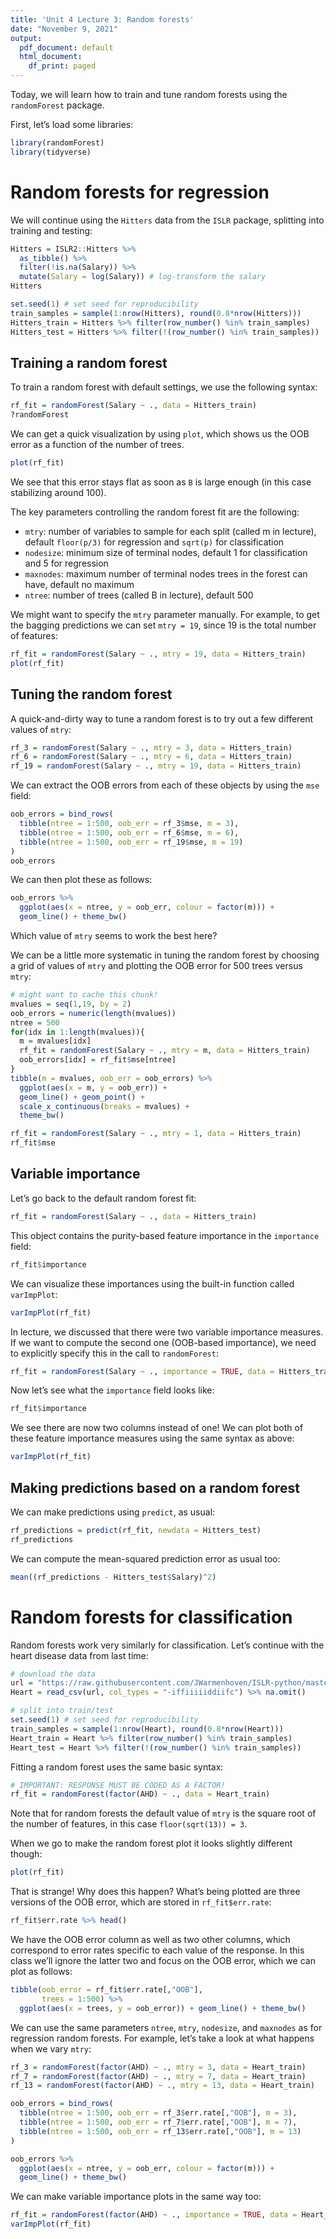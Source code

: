 ```yaml
---
title: 'Unit 4 Lecture 3: Random forests'
date: "November 9, 2021"
output:
  pdf_document: default
  html_document:
    df_print: paged
---
```


Today, we will learn how to train and tune random forests using the `randomForest` package.

First, let's load some libraries:
```r
library(randomForest)       
library(tidyverse)
```

# Random forests for regression

We will continue using the `Hitters` data from the `ISLR` package, splitting into training and testing:
```r
Hitters = ISLR2::Hitters %>% 
  as_tibble() %>% 
  filter(!is.na(Salary)) %>%  
  mutate(Salary = log(Salary)) # log-transform the salary
Hitters

set.seed(1) # set seed for reproducibility
train_samples = sample(1:nrow(Hitters), round(0.8*nrow(Hitters)))
Hitters_train = Hitters %>% filter(row_number() %in% train_samples)
Hitters_test = Hitters %>% filter(!(row_number() %in% train_samples))
```

## Training a random forest

To train a random forest with default settings, we use the following syntax:
```r
rf_fit = randomForest(Salary ~ ., data = Hitters_train)
?randomForest
```

We can get a quick visualization by using `plot`, which shows us the OOB error as a function of the number of trees. 
```r
plot(rf_fit)
```

We see that this error stays flat as soon as `B` is large enough (in this case stabilizing around 100).

The key parameters controlling the random forest fit are the following:

- `mtry`: number of variables to sample for each split (called m in lecture), default `floor(p/3)` for regression and `sqrt(p)` for classification
- `nodesize`: minimum size of terminal nodes, default 1 for classification and 5 for regression
- `maxnodes`: maximum number of terminal nodes trees in the forest can have, default no maximum
- `ntree`: number of trees (called B in lecture), default 500

We might want to specify the `mtry` parameter manually. For example, to get the bagging predictions we can set `mtry = 19`, since 19 is the total number of features:
```r
rf_fit = randomForest(Salary ~ ., mtry = 19, data = Hitters_train)
plot(rf_fit)
```

## Tuning the random forest

A quick-and-dirty way to tune a random forest is to try out a few different values of `mtry`:
```r
rf_3 = randomForest(Salary ~ ., mtry = 3, data = Hitters_train)
rf_6 = randomForest(Salary ~ ., mtry = 6, data = Hitters_train)
rf_19 = randomForest(Salary ~ ., mtry = 19, data = Hitters_train)
```

We can extract the OOB errors from each of these objects by using the `mse` field:
```r
oob_errors = bind_rows(
  tibble(ntree = 1:500, oob_err = rf_3$mse, m = 3),
  tibble(ntree = 1:500, oob_err = rf_6$mse, m = 6),
  tibble(ntree = 1:500, oob_err = rf_19$mse, m = 19)
)
oob_errors  
```
We can then plot these as follows:
```r
oob_errors %>%
  ggplot(aes(x = ntree, y = oob_err, colour = factor(m))) +
  geom_line() + theme_bw()
```

Which value of `mtry` seems to work the best here?

We can be a little more systematic in tuning the random forest by choosing a grid of values of `mtry` and plotting the OOB error for 500 trees versus `mtry`:

```r
# might want to cache this chunk!
mvalues = seq(1,19, by = 2)
oob_errors = numeric(length(mvalues))
ntree = 500
for(idx in 1:length(mvalues)){
  m = mvalues[idx]
  rf_fit = randomForest(Salary ~ ., mtry = m, data = Hitters_train)
  oob_errors[idx] = rf_fit$mse[ntree]
}
tibble(m = mvalues, oob_err = oob_errors) %>%
  ggplot(aes(x = m, y = oob_err)) + 
  geom_line() + geom_point() + 
  scale_x_continuous(breaks = mvalues) +
  theme_bw()

rf_fit = randomForest(Salary ~ ., mtry = 1, data = Hitters_train)
rf_fit$mse
```

## Variable importance

Let's go back to the default random forest fit:
```r
rf_fit = randomForest(Salary ~ ., data = Hitters_train)
```

This object contains the purity-based feature importance in the `importance` field:
```r
rf_fit$importance
```

We can visualize these importances using the built-in function called `varImpPlot`:
```r
varImpPlot(rf_fit)
```

In lecture, we discussed that there were two variable importance measures. If we want to compute the second one (OOB-based importance), we need to explicitly specify this in the call to `randomForest`:
```r
rf_fit = randomForest(Salary ~ ., importance = TRUE, data = Hitters_train)
```

Now let's see what the `importance` field looks like:
```r
rf_fit$importance
```
We see there are now two columns instead of one! We can plot both of these feature importance measures using the same syntax as above:
```r
varImpPlot(rf_fit)
```

## Making predictions based on a random forest

We can make predictions using `predict`, as usual:
```r
rf_predictions = predict(rf_fit, newdata = Hitters_test)
rf_predictions
```
We can compute the mean-squared prediction error as usual too:
```r
mean((rf_predictions - Hitters_test$Salary)^2)
```

# Random forests for classification

Random forests work very similarly for classification. Let's continue with the heart disease data from last time: 
```r
# download the data
url = "https://raw.githubusercontent.com/JWarmenhoven/ISLR-python/master/Notebooks/Data/Heart.csv"
Heart = read_csv(url, col_types = "-iffiiiiiddiifc") %>% na.omit()

# split into train/test
set.seed(1) # set seed for reproducibility
train_samples = sample(1:nrow(Heart), round(0.8*nrow(Heart)))
Heart_train = Heart %>% filter(row_number() %in% train_samples)
Heart_test = Heart %>% filter(!(row_number() %in% train_samples))
```

Fitting a random forest uses the same basic syntax:
```r
# IMPORTANT: RESPONSE MUST BE CODED AS A FACTOR!
rf_fit = randomForest(factor(AHD) ~ ., data = Heart_train)
```

Note that for random forests the default value of `mtry` is the square root of the number of features, in this case `floor(sqrt(13)) = 3`. 

When we go to make the random forest plot it looks slightly different though:
```r
plot(rf_fit)
```
That is strange! Why does this happen? What's being plotted are three versions of the OOB error, which are stored in `rf_fit$err.rate`:
```r
rf_fit$err.rate %>% head()
```
We have the OOB error column as well as two other columns, which correspond to error rates specific to each value of the response. In this class we'll ignore the latter two and focus on the OOB error, which we can plot as follows:
```r
tibble(oob_error = rf_fit$err.rate[,"OOB"],
       trees = 1:500) %>%
  ggplot(aes(x = trees, y = oob_error)) + geom_line() + theme_bw()
```

We can use the same parameters `ntree`, `mtry`, `nodesize`, and `maxnodes` as for regression random forests. For example, let's take a look at what happens when we vary `mtry`:

```r
rf_3 = randomForest(factor(AHD) ~ ., mtry = 3, data = Heart_train)
rf_7 = randomForest(factor(AHD) ~ ., mtry = 7, data = Heart_train)
rf_13 = randomForest(factor(AHD) ~ ., mtry = 13, data = Heart_train)

oob_errors = bind_rows(
  tibble(ntree = 1:500, oob_err = rf_3$err.rate[,"OOB"], m = 3),
  tibble(ntree = 1:500, oob_err = rf_7$err.rate[,"OOB"], m = 7),
  tibble(ntree = 1:500, oob_err = rf_13$err.rate[,"OOB"], m = 13)
)

oob_errors %>%
  ggplot(aes(x = ntree, y = oob_err, colour = factor(m))) +
  geom_line() + theme_bw()
```

We can make variable importance plots in the same way too:
```r
rf_fit = randomForest(factor(AHD) ~ ., importance = TRUE, data = Heart_train)
varImpPlot(rf_fit)
```